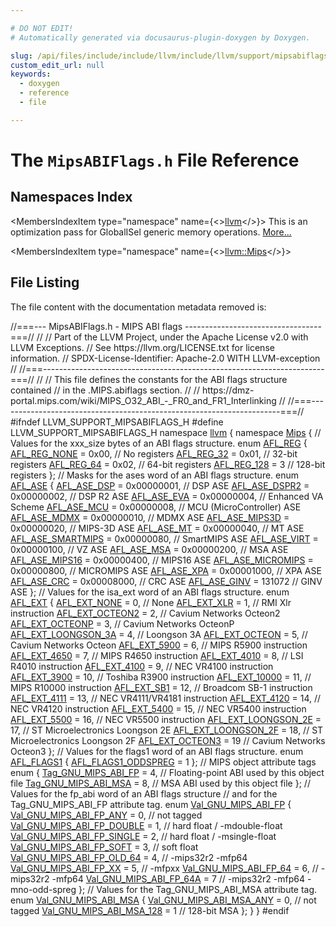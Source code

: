 ```yaml
---

# DO NOT EDIT!
# Automatically generated via docusaurus-plugin-doxygen by Doxygen.

slug: /api/files/include/include/llvm/include/llvm/support/mipsabiflags-h
custom_edit_url: null
keywords:
  - doxygen
  - reference
  - file

---
```





# The `MipsABIFlags.h` File Reference

<DoxygenPage pluginConfig={pluginConfig}>



## Namespaces Index

<MembersIndex>

<MembersIndexItem
  type="namespace"
  name={<><a href="/docs/api/namespaces/llvm">llvm</a></>}>
This is an optimization pass for GlobalISel generic memory operations. <a href="/docs/api/namespaces/llvm/#details">More...</a>
</MembersIndexItem>

<MembersIndexItem
  type="namespace"
  name={<><a href="/docs/api/namespaces/llvm/mips">llvm::Mips</a></>}>
</MembersIndexItem>

</MembersIndex>


## File Listing

The file content with the documentation metadata removed is:

<ProgramListing>

<Link id="l00001" /><CodeLine lineNumber="1"><Highlight kind="comment">//===--- MipsABIFlags.h - MIPS ABI flags ----------------------------------===//</Highlight><Highlight kind="normal"></Highlight></CodeLine>
<Link id="l00002" /><CodeLine lineNumber="2"><Highlight kind="normal"></Highlight><Highlight kind="comment">//</Highlight><Highlight kind="normal"></Highlight></CodeLine>
<Link id="l00003" /><CodeLine lineNumber="3"><Highlight kind="normal"></Highlight><Highlight kind="comment">// Part of the LLVM Project, under the Apache License v2.0 with LLVM Exceptions.</Highlight><Highlight kind="normal"></Highlight></CodeLine>
<Link id="l00004" /><CodeLine lineNumber="4"><Highlight kind="normal"></Highlight><Highlight kind="comment">// See https://llvm.org/LICENSE.txt for license information.</Highlight><Highlight kind="normal"></Highlight></CodeLine>
<Link id="l00005" /><CodeLine lineNumber="5"><Highlight kind="normal"></Highlight><Highlight kind="comment">// SPDX-License-Identifier: Apache-2.0 WITH LLVM-exception</Highlight><Highlight kind="normal"></Highlight></CodeLine>
<Link id="l00006" /><CodeLine lineNumber="6"><Highlight kind="normal"></Highlight><Highlight kind="comment">//</Highlight><Highlight kind="normal"></Highlight></CodeLine>
<Link id="l00007" /><CodeLine lineNumber="7"><Highlight kind="normal"></Highlight><Highlight kind="comment">//===----------------------------------------------------------------------===//</Highlight><Highlight kind="normal"></Highlight></CodeLine>
<Link id="l00008" /><CodeLine lineNumber="8"><Highlight kind="normal"></Highlight><Highlight kind="comment">//</Highlight><Highlight kind="normal"></Highlight></CodeLine>
<Link id="l00009" /><CodeLine lineNumber="9"><Highlight kind="normal"></Highlight><Highlight kind="comment">// This file defines the constants for the ABI flags structure contained</Highlight><Highlight kind="normal"></Highlight></CodeLine>
<Link id="l00010" /><CodeLine lineNumber="10"><Highlight kind="normal"></Highlight><Highlight kind="comment">// in the .MIPS.abiflags section.</Highlight><Highlight kind="normal"></Highlight></CodeLine>
<Link id="l00011" /><CodeLine lineNumber="11"><Highlight kind="normal"></Highlight><Highlight kind="comment">//</Highlight><Highlight kind="normal"></Highlight></CodeLine>
<Link id="l00012" /><CodeLine lineNumber="12"><Highlight kind="normal"></Highlight><Highlight kind="comment">// https://dmz-portal.mips.com/wiki/MIPS&#95;O32&#95;ABI&#95;-&#95;FR0&#95;and&#95;FR1&#95;Interlinking</Highlight><Highlight kind="normal"></Highlight></CodeLine>
<Link id="l00013" /><CodeLine lineNumber="13"><Highlight kind="normal"></Highlight><Highlight kind="comment">//</Highlight><Highlight kind="normal"></Highlight></CodeLine>
<Link id="l00014" /><CodeLine lineNumber="14"><Highlight kind="normal"></Highlight><Highlight kind="comment">//===----------------------------------------------------------------------===//</Highlight><Highlight kind="normal"></Highlight></CodeLine>
<Link id="l00015" /><CodeLine lineNumber="15"><Highlight kind="normal"></Highlight></CodeLine>
<Link id="l00016" /><CodeLine lineNumber="16"><Highlight kind="normal"></Highlight><Highlight kind="preprocessor">#ifndef LLVM&#95;SUPPORT&#95;MIPSABIFLAGS&#95;H</Highlight><Highlight kind="normal"></Highlight></CodeLine>
<Link id="l00017" /><CodeLine lineNumber="17"><Highlight kind="normal"></Highlight><Highlight kind="preprocessor">#define LLVM&#95;SUPPORT&#95;MIPSABIFLAGS&#95;H</Highlight><Highlight kind="normal"></Highlight></CodeLine>
<Link id="l00018" /><CodeLine lineNumber="18"><Highlight kind="normal"></Highlight></CodeLine>
<Link id="l00019" /><CodeLine lineNumber="19"><Highlight kind="normal"></Highlight><Highlight kind="keyword">namespace </Highlight><Highlight kind="normal"><a href="/docs/api/namespaces/llvm">llvm</a> &#123;</Highlight></CodeLine>
<Link id="l00020" /><CodeLine lineNumber="20" lineLink="/docs/api/namespaces/llvm/mips"><Highlight kind="normal"></Highlight><Highlight kind="keyword">namespace </Highlight><Highlight kind="normal"><a href="/docs/api/namespaces/llvm/mips">Mips</a> &#123;</Highlight></CodeLine>
<Link id="l00021" /><CodeLine lineNumber="21"><Highlight kind="normal"></Highlight></CodeLine>
<Link id="l00022" /><CodeLine lineNumber="22"><Highlight kind="normal"></Highlight><Highlight kind="comment">// Values for the xxx&#95;size bytes of an ABI flags structure.</Highlight><Highlight kind="normal"></Highlight></CodeLine>
<Link id="l00023" /><CodeLine lineNumber="23" lineLink="/docs/api/namespaces/llvm/mips/#a8932e6fe01883b34fe05e2a87df05213"><Highlight kind="normal"></Highlight><Highlight kind="keyword">enum</Highlight><Highlight kind="normal"> <a href="/docs/api/namespaces/llvm/mips/#a8932e6fe01883b34fe05e2a87df05213">AFL&#95;REG</a> &#123;</Highlight></CodeLine>
<Link id="l00024" /><CodeLine lineNumber="24" lineLink="/docs/api/namespaces/llvm/mips/#a8932e6fe01883b34fe05e2a87df05213a6a77b1f36e11731628af16fa996f183a"><Highlight kind="normal">  <a href="/docs/api/namespaces/llvm/mips/#a8932e6fe01883b34fe05e2a87df05213a6a77b1f36e11731628af16fa996f183a">AFL&#95;REG&#95;NONE</a> = 0x00, </Highlight><Highlight kind="comment">// No registers</Highlight><Highlight kind="normal"></Highlight></CodeLine>
<Link id="l00025" /><CodeLine lineNumber="25" lineLink="/docs/api/namespaces/llvm/mips/#a8932e6fe01883b34fe05e2a87df05213a48e3e679b8f63f7db38f56c2f6926180"><Highlight kind="normal">  <a href="/docs/api/namespaces/llvm/mips/#a8932e6fe01883b34fe05e2a87df05213a48e3e679b8f63f7db38f56c2f6926180">AFL&#95;REG&#95;32</a> = 0x01,   </Highlight><Highlight kind="comment">// 32-bit registers</Highlight><Highlight kind="normal"></Highlight></CodeLine>
<Link id="l00026" /><CodeLine lineNumber="26" lineLink="/docs/api/namespaces/llvm/mips/#a8932e6fe01883b34fe05e2a87df05213a343b92165517ca2e89a553b6b7363ae1"><Highlight kind="normal">  <a href="/docs/api/namespaces/llvm/mips/#a8932e6fe01883b34fe05e2a87df05213a343b92165517ca2e89a553b6b7363ae1">AFL&#95;REG&#95;64</a> = 0x02,   </Highlight><Highlight kind="comment">// 64-bit registers</Highlight><Highlight kind="normal"></Highlight></CodeLine>
<Link id="l00027" /><CodeLine lineNumber="27" lineLink="/docs/api/namespaces/llvm/mips/#a8932e6fe01883b34fe05e2a87df05213a3acd8bbe32fde5a61117406a80edadce"><Highlight kind="normal">  <a href="/docs/api/namespaces/llvm/mips/#a8932e6fe01883b34fe05e2a87df05213a3acd8bbe32fde5a61117406a80edadce">AFL&#95;REG&#95;128</a> = 3   </Highlight><Highlight kind="comment">// 128-bit registers</Highlight><Highlight kind="normal"></Highlight></CodeLine>
<Link id="l00028" /><CodeLine lineNumber="28"><Highlight kind="normal">&#125;;</Highlight></CodeLine>
<Link id="l00029" /><CodeLine lineNumber="29"><Highlight kind="normal"></Highlight></CodeLine>
<Link id="l00030" /><CodeLine lineNumber="30"><Highlight kind="normal"></Highlight><Highlight kind="comment">// Masks for the ases word of an ABI flags structure.</Highlight><Highlight kind="normal"></Highlight></CodeLine>
<Link id="l00031" /><CodeLine lineNumber="31" lineLink="/docs/api/namespaces/llvm/mips/#a4fbd9d77dcd9087f0a15827e302ae4c8"><Highlight kind="normal"></Highlight><Highlight kind="keyword">enum</Highlight><Highlight kind="normal"> <a href="/docs/api/namespaces/llvm/mips/#a4fbd9d77dcd9087f0a15827e302ae4c8">AFL&#95;ASE</a> &#123;</Highlight></CodeLine>
<Link id="l00032" /><CodeLine lineNumber="32" lineLink="/docs/api/namespaces/llvm/mips/#a4fbd9d77dcd9087f0a15827e302ae4c8a71f201b430c3a94f171fa57fe44c2b63"><Highlight kind="normal">  <a href="/docs/api/namespaces/llvm/mips/#a4fbd9d77dcd9087f0a15827e302ae4c8a71f201b430c3a94f171fa57fe44c2b63">AFL&#95;ASE&#95;DSP</a> = 0x00000001,       </Highlight><Highlight kind="comment">// DSP ASE</Highlight><Highlight kind="normal"></Highlight></CodeLine>
<Link id="l00033" /><CodeLine lineNumber="33" lineLink="/docs/api/namespaces/llvm/mips/#a4fbd9d77dcd9087f0a15827e302ae4c8ac920aa62fec08eb8c29d8102a2a8421e"><Highlight kind="normal">  <a href="/docs/api/namespaces/llvm/mips/#a4fbd9d77dcd9087f0a15827e302ae4c8ac920aa62fec08eb8c29d8102a2a8421e">AFL&#95;ASE&#95;DSPR2</a> = 0x00000002,     </Highlight><Highlight kind="comment">// DSP R2 ASE</Highlight><Highlight kind="normal"></Highlight></CodeLine>
<Link id="l00034" /><CodeLine lineNumber="34" lineLink="/docs/api/namespaces/llvm/mips/#a4fbd9d77dcd9087f0a15827e302ae4c8a099b349748d06664295d94b6bb9a401d"><Highlight kind="normal">  <a href="/docs/api/namespaces/llvm/mips/#a4fbd9d77dcd9087f0a15827e302ae4c8a099b349748d06664295d94b6bb9a401d">AFL&#95;ASE&#95;EVA</a> = 0x00000004,       </Highlight><Highlight kind="comment">// Enhanced VA Scheme</Highlight><Highlight kind="normal"></Highlight></CodeLine>
<Link id="l00035" /><CodeLine lineNumber="35" lineLink="/docs/api/namespaces/llvm/mips/#a4fbd9d77dcd9087f0a15827e302ae4c8afd426d385ef7bcd9ec6f607ccc44f9cb"><Highlight kind="normal">  <a href="/docs/api/namespaces/llvm/mips/#a4fbd9d77dcd9087f0a15827e302ae4c8afd426d385ef7bcd9ec6f607ccc44f9cb">AFL&#95;ASE&#95;MCU</a> = 0x00000008,       </Highlight><Highlight kind="comment">// MCU (MicroController) ASE</Highlight><Highlight kind="normal"></Highlight></CodeLine>
<Link id="l00036" /><CodeLine lineNumber="36" lineLink="/docs/api/namespaces/llvm/mips/#a4fbd9d77dcd9087f0a15827e302ae4c8a6bf18433fcec44443590cf2ae14c3fc8"><Highlight kind="normal">  <a href="/docs/api/namespaces/llvm/mips/#a4fbd9d77dcd9087f0a15827e302ae4c8a6bf18433fcec44443590cf2ae14c3fc8">AFL&#95;ASE&#95;MDMX</a> = 0x00000010,      </Highlight><Highlight kind="comment">// MDMX ASE</Highlight><Highlight kind="normal"></Highlight></CodeLine>
<Link id="l00037" /><CodeLine lineNumber="37" lineLink="/docs/api/namespaces/llvm/mips/#a4fbd9d77dcd9087f0a15827e302ae4c8a9981e605a12079c4e060ba55826dc66e"><Highlight kind="normal">  <a href="/docs/api/namespaces/llvm/mips/#a4fbd9d77dcd9087f0a15827e302ae4c8a9981e605a12079c4e060ba55826dc66e">AFL&#95;ASE&#95;MIPS3D</a> = 0x00000020,    </Highlight><Highlight kind="comment">// MIPS-3D ASE</Highlight><Highlight kind="normal"></Highlight></CodeLine>
<Link id="l00038" /><CodeLine lineNumber="38" lineLink="/docs/api/namespaces/llvm/mips/#a4fbd9d77dcd9087f0a15827e302ae4c8a18fa84bfc17bcfdec46a115ddb9882b5"><Highlight kind="normal">  <a href="/docs/api/namespaces/llvm/mips/#a4fbd9d77dcd9087f0a15827e302ae4c8a18fa84bfc17bcfdec46a115ddb9882b5">AFL&#95;ASE&#95;MT</a> = 0x00000040,        </Highlight><Highlight kind="comment">// MT ASE</Highlight><Highlight kind="normal"></Highlight></CodeLine>
<Link id="l00039" /><CodeLine lineNumber="39" lineLink="/docs/api/namespaces/llvm/mips/#a4fbd9d77dcd9087f0a15827e302ae4c8a6ec9af0f4bd721d7ea8a5274f1c7b007"><Highlight kind="normal">  <a href="/docs/api/namespaces/llvm/mips/#a4fbd9d77dcd9087f0a15827e302ae4c8a6ec9af0f4bd721d7ea8a5274f1c7b007">AFL&#95;ASE&#95;SMARTMIPS</a> = 0x00000080, </Highlight><Highlight kind="comment">// SmartMIPS ASE</Highlight><Highlight kind="normal"></Highlight></CodeLine>
<Link id="l00040" /><CodeLine lineNumber="40" lineLink="/docs/api/namespaces/llvm/mips/#a4fbd9d77dcd9087f0a15827e302ae4c8afeeb6589b6a51837e7f7aa7098d3ac54"><Highlight kind="normal">  <a href="/docs/api/namespaces/llvm/mips/#a4fbd9d77dcd9087f0a15827e302ae4c8afeeb6589b6a51837e7f7aa7098d3ac54">AFL&#95;ASE&#95;VIRT</a> = 0x00000100,      </Highlight><Highlight kind="comment">// VZ ASE</Highlight><Highlight kind="normal"></Highlight></CodeLine>
<Link id="l00041" /><CodeLine lineNumber="41" lineLink="/docs/api/namespaces/llvm/mips/#a4fbd9d77dcd9087f0a15827e302ae4c8a7177932418570e7290aaa95bd9617e39"><Highlight kind="normal">  <a href="/docs/api/namespaces/llvm/mips/#a4fbd9d77dcd9087f0a15827e302ae4c8a7177932418570e7290aaa95bd9617e39">AFL&#95;ASE&#95;MSA</a> = 0x00000200,       </Highlight><Highlight kind="comment">// MSA ASE</Highlight><Highlight kind="normal"></Highlight></CodeLine>
<Link id="l00042" /><CodeLine lineNumber="42" lineLink="/docs/api/namespaces/llvm/mips/#a4fbd9d77dcd9087f0a15827e302ae4c8a57b56674f60a294b4598198980b59c7f"><Highlight kind="normal">  <a href="/docs/api/namespaces/llvm/mips/#a4fbd9d77dcd9087f0a15827e302ae4c8a57b56674f60a294b4598198980b59c7f">AFL&#95;ASE&#95;MIPS16</a> = 0x00000400,    </Highlight><Highlight kind="comment">// MIPS16 ASE</Highlight><Highlight kind="normal"></Highlight></CodeLine>
<Link id="l00043" /><CodeLine lineNumber="43" lineLink="/docs/api/namespaces/llvm/mips/#a4fbd9d77dcd9087f0a15827e302ae4c8ab4efc99525489a36a3bb80a4f4dc3366"><Highlight kind="normal">  <a href="/docs/api/namespaces/llvm/mips/#a4fbd9d77dcd9087f0a15827e302ae4c8ab4efc99525489a36a3bb80a4f4dc3366">AFL&#95;ASE&#95;MICROMIPS</a> = 0x00000800, </Highlight><Highlight kind="comment">// MICROMIPS ASE</Highlight><Highlight kind="normal"></Highlight></CodeLine>
<Link id="l00044" /><CodeLine lineNumber="44" lineLink="/docs/api/namespaces/llvm/mips/#a4fbd9d77dcd9087f0a15827e302ae4c8a68d53fb6be7007ff6df87eb5b33cef5d"><Highlight kind="normal">  <a href="/docs/api/namespaces/llvm/mips/#a4fbd9d77dcd9087f0a15827e302ae4c8a68d53fb6be7007ff6df87eb5b33cef5d">AFL&#95;ASE&#95;XPA</a> = 0x00001000,       </Highlight><Highlight kind="comment">// XPA ASE</Highlight><Highlight kind="normal"></Highlight></CodeLine>
<Link id="l00045" /><CodeLine lineNumber="45" lineLink="/docs/api/namespaces/llvm/mips/#a4fbd9d77dcd9087f0a15827e302ae4c8ac0d37b2a57ee5b621cfa2786fc93aef0"><Highlight kind="normal">  <a href="/docs/api/namespaces/llvm/mips/#a4fbd9d77dcd9087f0a15827e302ae4c8ac0d37b2a57ee5b621cfa2786fc93aef0">AFL&#95;ASE&#95;CRC</a> = 0x00008000,       </Highlight><Highlight kind="comment">// CRC ASE</Highlight><Highlight kind="normal"></Highlight></CodeLine>
<Link id="l00046" /><CodeLine lineNumber="46" lineLink="/docs/api/namespaces/llvm/mips/#a4fbd9d77dcd9087f0a15827e302ae4c8ae5baa23599da55211319530d17c364a0"><Highlight kind="normal">  <a href="/docs/api/namespaces/llvm/mips/#a4fbd9d77dcd9087f0a15827e302ae4c8ae5baa23599da55211319530d17c364a0">AFL&#95;ASE&#95;GINV</a> = 131072       </Highlight><Highlight kind="comment">// GINV ASE</Highlight><Highlight kind="normal"></Highlight></CodeLine>
<Link id="l00047" /><CodeLine lineNumber="47"><Highlight kind="normal">&#125;;</Highlight></CodeLine>
<Link id="l00048" /><CodeLine lineNumber="48"><Highlight kind="normal"></Highlight></CodeLine>
<Link id="l00049" /><CodeLine lineNumber="49"><Highlight kind="normal"></Highlight><Highlight kind="comment">// Values for the isa&#95;ext word of an ABI flags structure.</Highlight><Highlight kind="normal"></Highlight></CodeLine>
<Link id="l00050" /><CodeLine lineNumber="50" lineLink="/docs/api/namespaces/llvm/mips/#a9b698a0509a86fc574851dd5bd9291ce"><Highlight kind="normal"></Highlight><Highlight kind="keyword">enum</Highlight><Highlight kind="normal"> <a href="/docs/api/namespaces/llvm/mips/#a9b698a0509a86fc574851dd5bd9291ce">AFL&#95;EXT</a> &#123;</Highlight></CodeLine>
<Link id="l00051" /><CodeLine lineNumber="51" lineLink="/docs/api/namespaces/llvm/mips/#a9b698a0509a86fc574851dd5bd9291cea196f248277f8d3011924540e2f2d24fe"><Highlight kind="normal">  <a href="/docs/api/namespaces/llvm/mips/#a9b698a0509a86fc574851dd5bd9291cea196f248277f8d3011924540e2f2d24fe">AFL&#95;EXT&#95;NONE</a> = 0,         </Highlight><Highlight kind="comment">// None</Highlight><Highlight kind="normal"></Highlight></CodeLine>
<Link id="l00052" /><CodeLine lineNumber="52" lineLink="/docs/api/namespaces/llvm/mips/#a9b698a0509a86fc574851dd5bd9291cea93a9c246693d56e1e7cf046d70c79de2"><Highlight kind="normal">  <a href="/docs/api/namespaces/llvm/mips/#a9b698a0509a86fc574851dd5bd9291cea93a9c246693d56e1e7cf046d70c79de2">AFL&#95;EXT&#95;XLR</a> = 1,          </Highlight><Highlight kind="comment">// RMI Xlr instruction</Highlight><Highlight kind="normal"></Highlight></CodeLine>
<Link id="l00053" /><CodeLine lineNumber="53" lineLink="/docs/api/namespaces/llvm/mips/#a9b698a0509a86fc574851dd5bd9291cea3ca1f132758ede8c57f80da62dafa6aa"><Highlight kind="normal">  <a href="/docs/api/namespaces/llvm/mips/#a9b698a0509a86fc574851dd5bd9291cea3ca1f132758ede8c57f80da62dafa6aa">AFL&#95;EXT&#95;OCTEON2</a> = 2,      </Highlight><Highlight kind="comment">// Cavium Networks Octeon2</Highlight><Highlight kind="normal"></Highlight></CodeLine>
<Link id="l00054" /><CodeLine lineNumber="54" lineLink="/docs/api/namespaces/llvm/mips/#a9b698a0509a86fc574851dd5bd9291ceab84c7e455579165e8ecb24a587adae85"><Highlight kind="normal">  <a href="/docs/api/namespaces/llvm/mips/#a9b698a0509a86fc574851dd5bd9291ceab84c7e455579165e8ecb24a587adae85">AFL&#95;EXT&#95;OCTEONP</a> = 3,      </Highlight><Highlight kind="comment">// Cavium Networks OcteonP</Highlight><Highlight kind="normal"></Highlight></CodeLine>
<Link id="l00055" /><CodeLine lineNumber="55" lineLink="/docs/api/namespaces/llvm/mips/#a9b698a0509a86fc574851dd5bd9291ceaa932c18be148ee0d5cd3828d7782ec98"><Highlight kind="normal">  <a href="/docs/api/namespaces/llvm/mips/#a9b698a0509a86fc574851dd5bd9291ceaa932c18be148ee0d5cd3828d7782ec98">AFL&#95;EXT&#95;LOONGSON&#95;3A</a> = 4,  </Highlight><Highlight kind="comment">// Loongson 3A</Highlight><Highlight kind="normal"></Highlight></CodeLine>
<Link id="l00056" /><CodeLine lineNumber="56" lineLink="/docs/api/namespaces/llvm/mips/#a9b698a0509a86fc574851dd5bd9291cea1c3f47eb898b0d30f13b4b4030a7f1a2"><Highlight kind="normal">  <a href="/docs/api/namespaces/llvm/mips/#a9b698a0509a86fc574851dd5bd9291cea1c3f47eb898b0d30f13b4b4030a7f1a2">AFL&#95;EXT&#95;OCTEON</a> = 5,       </Highlight><Highlight kind="comment">// Cavium Networks Octeon</Highlight><Highlight kind="normal"></Highlight></CodeLine>
<Link id="l00057" /><CodeLine lineNumber="57" lineLink="/docs/api/namespaces/llvm/mips/#a9b698a0509a86fc574851dd5bd9291cea9c6dfe6689c72f40cc761758d8293da7"><Highlight kind="normal">  <a href="/docs/api/namespaces/llvm/mips/#a9b698a0509a86fc574851dd5bd9291cea9c6dfe6689c72f40cc761758d8293da7">AFL&#95;EXT&#95;5900</a> = 6,         </Highlight><Highlight kind="comment">// MIPS R5900 instruction</Highlight><Highlight kind="normal"></Highlight></CodeLine>
<Link id="l00058" /><CodeLine lineNumber="58" lineLink="/docs/api/namespaces/llvm/mips/#a9b698a0509a86fc574851dd5bd9291ceafde6674251f51f25dcd15a5b9868786c"><Highlight kind="normal">  <a href="/docs/api/namespaces/llvm/mips/#a9b698a0509a86fc574851dd5bd9291ceafde6674251f51f25dcd15a5b9868786c">AFL&#95;EXT&#95;4650</a> = 7,         </Highlight><Highlight kind="comment">// MIPS R4650 instruction</Highlight><Highlight kind="normal"></Highlight></CodeLine>
<Link id="l00059" /><CodeLine lineNumber="59" lineLink="/docs/api/namespaces/llvm/mips/#a9b698a0509a86fc574851dd5bd9291cea4b4d600cba5c0f35fc8d49a894462b04"><Highlight kind="normal">  <a href="/docs/api/namespaces/llvm/mips/#a9b698a0509a86fc574851dd5bd9291cea4b4d600cba5c0f35fc8d49a894462b04">AFL&#95;EXT&#95;4010</a> = 8,         </Highlight><Highlight kind="comment">// LSI R4010 instruction</Highlight><Highlight kind="normal"></Highlight></CodeLine>
<Link id="l00060" /><CodeLine lineNumber="60" lineLink="/docs/api/namespaces/llvm/mips/#a9b698a0509a86fc574851dd5bd9291cea55e8c2819ed56a4c65daad6d4f60b7be"><Highlight kind="normal">  <a href="/docs/api/namespaces/llvm/mips/#a9b698a0509a86fc574851dd5bd9291cea55e8c2819ed56a4c65daad6d4f60b7be">AFL&#95;EXT&#95;4100</a> = 9,         </Highlight><Highlight kind="comment">// NEC VR4100 instruction</Highlight><Highlight kind="normal"></Highlight></CodeLine>
<Link id="l00061" /><CodeLine lineNumber="61" lineLink="/docs/api/namespaces/llvm/mips/#a9b698a0509a86fc574851dd5bd9291cea6fd11f33ba740090b57d775fbf78ffab"><Highlight kind="normal">  <a href="/docs/api/namespaces/llvm/mips/#a9b698a0509a86fc574851dd5bd9291cea6fd11f33ba740090b57d775fbf78ffab">AFL&#95;EXT&#95;3900</a> = 10,        </Highlight><Highlight kind="comment">// Toshiba R3900 instruction</Highlight><Highlight kind="normal"></Highlight></CodeLine>
<Link id="l00062" /><CodeLine lineNumber="62" lineLink="/docs/api/namespaces/llvm/mips/#a9b698a0509a86fc574851dd5bd9291cea24eecfcb8ab849d140eb3af27d12ac30"><Highlight kind="normal">  <a href="/docs/api/namespaces/llvm/mips/#a9b698a0509a86fc574851dd5bd9291cea24eecfcb8ab849d140eb3af27d12ac30">AFL&#95;EXT&#95;10000</a> = 11,       </Highlight><Highlight kind="comment">// MIPS R10000 instruction</Highlight><Highlight kind="normal"></Highlight></CodeLine>
<Link id="l00063" /><CodeLine lineNumber="63" lineLink="/docs/api/namespaces/llvm/mips/#a9b698a0509a86fc574851dd5bd9291cea3ef950231803c5e68a5386edf187258c"><Highlight kind="normal">  <a href="/docs/api/namespaces/llvm/mips/#a9b698a0509a86fc574851dd5bd9291cea3ef950231803c5e68a5386edf187258c">AFL&#95;EXT&#95;SB1</a> = 12,         </Highlight><Highlight kind="comment">// Broadcom SB-1 instruction</Highlight><Highlight kind="normal"></Highlight></CodeLine>
<Link id="l00064" /><CodeLine lineNumber="64" lineLink="/docs/api/namespaces/llvm/mips/#a9b698a0509a86fc574851dd5bd9291cea43a9758f62ae467566aff6b5024bb7c8"><Highlight kind="normal">  <a href="/docs/api/namespaces/llvm/mips/#a9b698a0509a86fc574851dd5bd9291cea43a9758f62ae467566aff6b5024bb7c8">AFL&#95;EXT&#95;4111</a> = 13,        </Highlight><Highlight kind="comment">// NEC VR4111/VR4181 instruction</Highlight><Highlight kind="normal"></Highlight></CodeLine>
<Link id="l00065" /><CodeLine lineNumber="65" lineLink="/docs/api/namespaces/llvm/mips/#a9b698a0509a86fc574851dd5bd9291ceaa6eec53d6da778f0c925f27b5ca9753a"><Highlight kind="normal">  <a href="/docs/api/namespaces/llvm/mips/#a9b698a0509a86fc574851dd5bd9291ceaa6eec53d6da778f0c925f27b5ca9753a">AFL&#95;EXT&#95;4120</a> = 14,        </Highlight><Highlight kind="comment">// NEC VR4120 instruction</Highlight><Highlight kind="normal"></Highlight></CodeLine>
<Link id="l00066" /><CodeLine lineNumber="66" lineLink="/docs/api/namespaces/llvm/mips/#a9b698a0509a86fc574851dd5bd9291cea164f6ba185ec040d7e0fb65bc6fd173c"><Highlight kind="normal">  <a href="/docs/api/namespaces/llvm/mips/#a9b698a0509a86fc574851dd5bd9291cea164f6ba185ec040d7e0fb65bc6fd173c">AFL&#95;EXT&#95;5400</a> = 15,        </Highlight><Highlight kind="comment">// NEC VR5400 instruction</Highlight><Highlight kind="normal"></Highlight></CodeLine>
<Link id="l00067" /><CodeLine lineNumber="67" lineLink="/docs/api/namespaces/llvm/mips/#a9b698a0509a86fc574851dd5bd9291cea98ca26a609cf63fc4fee036c390cd905"><Highlight kind="normal">  <a href="/docs/api/namespaces/llvm/mips/#a9b698a0509a86fc574851dd5bd9291cea98ca26a609cf63fc4fee036c390cd905">AFL&#95;EXT&#95;5500</a> = 16,        </Highlight><Highlight kind="comment">// NEC VR5500 instruction</Highlight><Highlight kind="normal"></Highlight></CodeLine>
<Link id="l00068" /><CodeLine lineNumber="68" lineLink="/docs/api/namespaces/llvm/mips/#a9b698a0509a86fc574851dd5bd9291cea51561be18075b1504b7874887edb69ce"><Highlight kind="normal">  <a href="/docs/api/namespaces/llvm/mips/#a9b698a0509a86fc574851dd5bd9291cea51561be18075b1504b7874887edb69ce">AFL&#95;EXT&#95;LOONGSON&#95;2E</a> = 17, </Highlight><Highlight kind="comment">// ST Microelectronics Loongson 2E</Highlight><Highlight kind="normal"></Highlight></CodeLine>
<Link id="l00069" /><CodeLine lineNumber="69" lineLink="/docs/api/namespaces/llvm/mips/#a9b698a0509a86fc574851dd5bd9291cea3a9e699c222c9fc92fa280fdf1df81a0"><Highlight kind="normal">  <a href="/docs/api/namespaces/llvm/mips/#a9b698a0509a86fc574851dd5bd9291cea3a9e699c222c9fc92fa280fdf1df81a0">AFL&#95;EXT&#95;LOONGSON&#95;2F</a> = 18, </Highlight><Highlight kind="comment">// ST Microelectronics Loongson 2F</Highlight><Highlight kind="normal"></Highlight></CodeLine>
<Link id="l00070" /><CodeLine lineNumber="70" lineLink="/docs/api/namespaces/llvm/mips/#a9b698a0509a86fc574851dd5bd9291cea0c2b862e6582bf9a6b89e85c7bfa0a1d"><Highlight kind="normal">  <a href="/docs/api/namespaces/llvm/mips/#a9b698a0509a86fc574851dd5bd9291cea0c2b862e6582bf9a6b89e85c7bfa0a1d">AFL&#95;EXT&#95;OCTEON3</a> = 19      </Highlight><Highlight kind="comment">// Cavium Networks Octeon3</Highlight><Highlight kind="normal"></Highlight></CodeLine>
<Link id="l00071" /><CodeLine lineNumber="71"><Highlight kind="normal">&#125;;</Highlight></CodeLine>
<Link id="l00072" /><CodeLine lineNumber="72"><Highlight kind="normal"></Highlight></CodeLine>
<Link id="l00073" /><CodeLine lineNumber="73"><Highlight kind="normal"></Highlight><Highlight kind="comment">// Values for the flags1 word of an ABI flags structure.</Highlight><Highlight kind="normal"></Highlight></CodeLine>
<Link id="l00074" /><CodeLine lineNumber="74" lineLink="/docs/api/namespaces/llvm/mips/#a73e4d825ca4bacae86429d1b2989d116"><Highlight kind="normal"></Highlight><Highlight kind="keyword">enum</Highlight><Highlight kind="normal"> <a href="/docs/api/namespaces/llvm/mips/#a73e4d825ca4bacae86429d1b2989d116">AFL&#95;FLAGS1</a> &#123; <a href="/docs/api/namespaces/llvm/mips/#a73e4d825ca4bacae86429d1b2989d116a86573be0f951a65e1e5bfc42f9932eed">AFL&#95;FLAGS1&#95;ODDSPREG</a> = 1 &#125;;</Highlight></CodeLine>
<Link id="l00075" /><CodeLine lineNumber="75"><Highlight kind="normal"></Highlight></CodeLine>
<Link id="l00076" /><CodeLine lineNumber="76"><Highlight kind="normal"></Highlight><Highlight kind="comment">// MIPS object attribute tags</Highlight><Highlight kind="normal"></Highlight></CodeLine>
<Link id="l00077" /><CodeLine lineNumber="77"><Highlight kind="normal"></Highlight><Highlight kind="keyword">enum</Highlight><Highlight kind="normal"> &#123;</Highlight></CodeLine>
<Link id="l00078" /><CodeLine lineNumber="78" lineLink="/docs/api/namespaces/llvm/mips/#ac68e0f12a6ab203b0ba0ae84bbbd3526aebcc55fee886a753a40f56ee0eb76937"><Highlight kind="normal">  <a href="/docs/api/namespaces/llvm/mips/#ac68e0f12a6ab203b0ba0ae84bbbd3526aebcc55fee886a753a40f56ee0eb76937">Tag&#95;GNU&#95;MIPS&#95;ABI&#95;FP</a> = 4,  </Highlight><Highlight kind="comment">// Floating-point ABI used by this object file</Highlight><Highlight kind="normal"></Highlight></CodeLine>
<Link id="l00079" /><CodeLine lineNumber="79" lineLink="/docs/api/namespaces/llvm/mips/#ac68e0f12a6ab203b0ba0ae84bbbd3526aec5727ad453e7cf54f9afde6a52a814b"><Highlight kind="normal">  <a href="/docs/api/namespaces/llvm/mips/#ac68e0f12a6ab203b0ba0ae84bbbd3526aec5727ad453e7cf54f9afde6a52a814b">Tag&#95;GNU&#95;MIPS&#95;ABI&#95;MSA</a> = 8, </Highlight><Highlight kind="comment">// MSA ABI used by this object file</Highlight><Highlight kind="normal"></Highlight></CodeLine>
<Link id="l00080" /><CodeLine lineNumber="80"><Highlight kind="normal">&#125;;</Highlight></CodeLine>
<Link id="l00081" /><CodeLine lineNumber="81"><Highlight kind="normal"></Highlight></CodeLine>
<Link id="l00082" /><CodeLine lineNumber="82"><Highlight kind="normal"></Highlight><Highlight kind="comment">// Values for the fp&#95;abi word of an ABI flags structure</Highlight><Highlight kind="normal"></Highlight></CodeLine>
<Link id="l00083" /><CodeLine lineNumber="83"><Highlight kind="normal"></Highlight><Highlight kind="comment">// and for the Tag&#95;GNU&#95;MIPS&#95;ABI&#95;FP attribute tag.</Highlight><Highlight kind="normal"></Highlight></CodeLine>
<Link id="l00084" /><CodeLine lineNumber="84" lineLink="/docs/api/namespaces/llvm/mips/#aabdf4ab465cb6344626b865ca3c4d2e8"><Highlight kind="normal"></Highlight><Highlight kind="keyword">enum</Highlight><Highlight kind="normal"> <a href="/docs/api/namespaces/llvm/mips/#aabdf4ab465cb6344626b865ca3c4d2e8">Val&#95;GNU&#95;MIPS&#95;ABI&#95;FP</a> &#123;</Highlight></CodeLine>
<Link id="l00085" /><CodeLine lineNumber="85" lineLink="/docs/api/namespaces/llvm/mips/#aabdf4ab465cb6344626b865ca3c4d2e8abc424f62b91402f78a8d6785a0c4cd69"><Highlight kind="normal">  <a href="/docs/api/namespaces/llvm/mips/#aabdf4ab465cb6344626b865ca3c4d2e8abc424f62b91402f78a8d6785a0c4cd69">Val&#95;GNU&#95;MIPS&#95;ABI&#95;FP&#95;ANY</a> = 0,    </Highlight><Highlight kind="comment">// not tagged</Highlight><Highlight kind="normal"></Highlight></CodeLine>
<Link id="l00086" /><CodeLine lineNumber="86" lineLink="/docs/api/namespaces/llvm/mips/#aabdf4ab465cb6344626b865ca3c4d2e8a6df9892e052c7f898a05fde1914edc6e"><Highlight kind="normal">  <a href="/docs/api/namespaces/llvm/mips/#aabdf4ab465cb6344626b865ca3c4d2e8a6df9892e052c7f898a05fde1914edc6e">Val&#95;GNU&#95;MIPS&#95;ABI&#95;FP&#95;DOUBLE</a> = 1, </Highlight><Highlight kind="comment">// hard float / -mdouble-float</Highlight><Highlight kind="normal"></Highlight></CodeLine>
<Link id="l00087" /><CodeLine lineNumber="87" lineLink="/docs/api/namespaces/llvm/mips/#aabdf4ab465cb6344626b865ca3c4d2e8a3be119b07bf989298900cf191181d26d"><Highlight kind="normal">  <a href="/docs/api/namespaces/llvm/mips/#aabdf4ab465cb6344626b865ca3c4d2e8a3be119b07bf989298900cf191181d26d">Val&#95;GNU&#95;MIPS&#95;ABI&#95;FP&#95;SINGLE</a> = 2, </Highlight><Highlight kind="comment">// hard float / -msingle-float</Highlight><Highlight kind="normal"></Highlight></CodeLine>
<Link id="l00088" /><CodeLine lineNumber="88" lineLink="/docs/api/namespaces/llvm/mips/#aabdf4ab465cb6344626b865ca3c4d2e8a2d7de3e71820f3a95d5c71f42c245c43"><Highlight kind="normal">  <a href="/docs/api/namespaces/llvm/mips/#aabdf4ab465cb6344626b865ca3c4d2e8a2d7de3e71820f3a95d5c71f42c245c43">Val&#95;GNU&#95;MIPS&#95;ABI&#95;FP&#95;SOFT</a> = 3,   </Highlight><Highlight kind="comment">// soft float</Highlight><Highlight kind="normal"></Highlight></CodeLine>
<Link id="l00089" /><CodeLine lineNumber="89" lineLink="/docs/api/namespaces/llvm/mips/#aabdf4ab465cb6344626b865ca3c4d2e8aa5c09c06978e6f8b59f0f78392e75d74"><Highlight kind="normal">  <a href="/docs/api/namespaces/llvm/mips/#aabdf4ab465cb6344626b865ca3c4d2e8aa5c09c06978e6f8b59f0f78392e75d74">Val&#95;GNU&#95;MIPS&#95;ABI&#95;FP&#95;OLD&#95;64</a> = 4, </Highlight><Highlight kind="comment">// -mips32r2 -mfp64</Highlight><Highlight kind="normal"></Highlight></CodeLine>
<Link id="l00090" /><CodeLine lineNumber="90" lineLink="/docs/api/namespaces/llvm/mips/#aabdf4ab465cb6344626b865ca3c4d2e8a8284ba9ded34d04545457c3be611096a"><Highlight kind="normal">  <a href="/docs/api/namespaces/llvm/mips/#aabdf4ab465cb6344626b865ca3c4d2e8a8284ba9ded34d04545457c3be611096a">Val&#95;GNU&#95;MIPS&#95;ABI&#95;FP&#95;XX</a> = 5,     </Highlight><Highlight kind="comment">// -mfpxx</Highlight><Highlight kind="normal"></Highlight></CodeLine>
<Link id="l00091" /><CodeLine lineNumber="91" lineLink="/docs/api/namespaces/llvm/mips/#aabdf4ab465cb6344626b865ca3c4d2e8af201b348b37e0d8fb55aa98d60e2e30a"><Highlight kind="normal">  <a href="/docs/api/namespaces/llvm/mips/#aabdf4ab465cb6344626b865ca3c4d2e8af201b348b37e0d8fb55aa98d60e2e30a">Val&#95;GNU&#95;MIPS&#95;ABI&#95;FP&#95;64</a> = 6,     </Highlight><Highlight kind="comment">// -mips32r2 -mfp64</Highlight><Highlight kind="normal"></Highlight></CodeLine>
<Link id="l00092" /><CodeLine lineNumber="92" lineLink="/docs/api/namespaces/llvm/mips/#aabdf4ab465cb6344626b865ca3c4d2e8aed2f8c8971249f513d175e5e0b0ab8e7"><Highlight kind="normal">  <a href="/docs/api/namespaces/llvm/mips/#aabdf4ab465cb6344626b865ca3c4d2e8aed2f8c8971249f513d175e5e0b0ab8e7">Val&#95;GNU&#95;MIPS&#95;ABI&#95;FP&#95;64A</a> = 7     </Highlight><Highlight kind="comment">// -mips32r2 -mfp64 -mno-odd-spreg</Highlight><Highlight kind="normal"></Highlight></CodeLine>
<Link id="l00093" /><CodeLine lineNumber="93"><Highlight kind="normal">&#125;;</Highlight></CodeLine>
<Link id="l00094" /><CodeLine lineNumber="94"><Highlight kind="normal"></Highlight></CodeLine>
<Link id="l00095" /><CodeLine lineNumber="95"><Highlight kind="normal"></Highlight><Highlight kind="comment">// Values for the Tag&#95;GNU&#95;MIPS&#95;ABI&#95;MSA attribute tag.</Highlight><Highlight kind="normal"></Highlight></CodeLine>
<Link id="l00096" /><CodeLine lineNumber="96" lineLink="/docs/api/namespaces/llvm/mips/#ac35b903ed1eba0d00a38202ca36c1e70"><Highlight kind="normal"></Highlight><Highlight kind="keyword">enum</Highlight><Highlight kind="normal"> <a href="/docs/api/namespaces/llvm/mips/#ac35b903ed1eba0d00a38202ca36c1e70">Val&#95;GNU&#95;MIPS&#95;ABI&#95;MSA</a> &#123;</Highlight></CodeLine>
<Link id="l00097" /><CodeLine lineNumber="97" lineLink="/docs/api/namespaces/llvm/mips/#ac35b903ed1eba0d00a38202ca36c1e70a1c54b28b1e1d92f7b0537d20b9343df3"><Highlight kind="normal">  <a href="/docs/api/namespaces/llvm/mips/#ac35b903ed1eba0d00a38202ca36c1e70a1c54b28b1e1d92f7b0537d20b9343df3">Val&#95;GNU&#95;MIPS&#95;ABI&#95;MSA&#95;ANY</a> = 0, </Highlight><Highlight kind="comment">// not tagged</Highlight><Highlight kind="normal"></Highlight></CodeLine>
<Link id="l00098" /><CodeLine lineNumber="98" lineLink="/docs/api/namespaces/llvm/mips/#ac35b903ed1eba0d00a38202ca36c1e70a3ce716ee474021d00676dd5bf6b963f0"><Highlight kind="normal">  <a href="/docs/api/namespaces/llvm/mips/#ac35b903ed1eba0d00a38202ca36c1e70a3ce716ee474021d00676dd5bf6b963f0">Val&#95;GNU&#95;MIPS&#95;ABI&#95;MSA&#95;128</a> = 1  </Highlight><Highlight kind="comment">// 128-bit MSA</Highlight><Highlight kind="normal"></Highlight></CodeLine>
<Link id="l00099" /><CodeLine lineNumber="99"><Highlight kind="normal">&#125;;</Highlight></CodeLine>
<Link id="l00100" /><CodeLine lineNumber="100"><Highlight kind="normal">&#125;</Highlight></CodeLine>
<Link id="l00101" /><CodeLine lineNumber="101"><Highlight kind="normal">&#125;</Highlight></CodeLine>
<Link id="l00102" /><CodeLine lineNumber="102"><Highlight kind="normal"></Highlight></CodeLine>
<Link id="l00103" /><CodeLine lineNumber="103"><Highlight kind="normal"></Highlight><Highlight kind="preprocessor">#endif</Highlight></CodeLine>

</ProgramListing>

</DoxygenPage>
